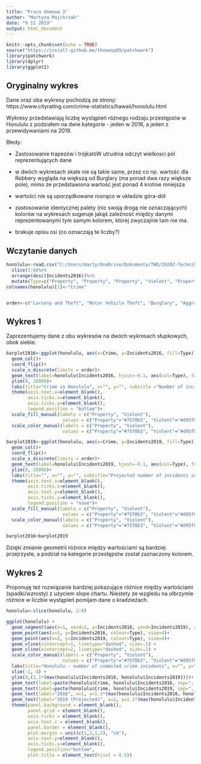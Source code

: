 ---
title: "Praca domowa 3"
author: "Martyna Majchrzak"
date: "9 11 2019"
output: html_document
---

```{r setup, include=FALSE}
knitr::opts_chunk$set(echo = TRUE)
source("https://install-github.me/thomasp85/patchwork")
library(patchwork)
library(dplyr)
library(ggplot2)
```

## Oryginalny wykres

Dane oraz oba wykresy pochodzą ze strony: https://www.cityrating.com/crime-statistics/hawaii/honolulu.html

Wykresy przedstawiają liczbę wystąpień różnego rodzaju przestępstw w Honululu z podziałem na dwie kategorie - jeden w 2016, a jeden z przewidywaniami na 2019.

Błedy:

- Zastosowanie trapezów i trójkatóW utrudnia odczyt wielkosci pól reprezentujących dane

- w dwóch wykresach skale nie są takie same, przez co np. wartośc dla Robbery wygląda na większą od Burglary (ma ponad dwa razy większe pole), mimo że przedstawiona wartość jest ponad 4 krotnie mniejsza

- wartości nie są uporządkowane rosnąco w układzie góra-dół

- zastosowanie identycznej palety (nic swoją drogą nie oznaczających) kolorów na wykresach sugeruje jakąś zależność między danymi reprezentowanymi tym samym kolorem, której zwyczajnie tam nie ma.

- brakuje opisu osi (co oznaczają te liczby?)

## Wczytanie danych

```{r, include=FALSE}
honolulu<-read.csv("C:/Users/marty/OneDrive/Dokumenty/TWD/2020Z-TechnikiWizualizacjiDanych/PraceDomowe/TYDZIEN4/MajchrzakMartyna/dane.csv", sep=";")%>%
  slice(1:8)%>%
  arrange(desc(Incidents2016))%>%
  mutate(Type=c("Property", "Property", "Property", "Violent", "Property", "Violent", "Violent", "Violent"))
colnames(honolulu)[1]<-"Crime"


order<-c("Larceny and Theft", "Motor Vehicle Theft", "Burglary", "Aggravated Assault", "Robbery", "Rape", "Arson", "Murder and Manslaughter")
```

## Wykres 1

Zaprezentujemy dane z obu wykresów na dwóch wykresach słupkowych, obok siebie.

```{r}
barplot2016<-ggplot(honolulu, aes(x=Crime, y=Incidents2016, fill=Type))+
  geom_col()+
  coord_flip()+
  scale_x_discrete(limits = order)+
  geom_text(label=honolulu$Incidents2016, hjust=-0.1, aes(col=Type), fontface="bold", size=3.5)+
  ylim(0, 26000)+
  labs(title="Crime in Honululu", x="", y="", subtitle ="Number of incidents in 2016")+
  theme(axis.text.x=element_blank(),
        axis.ticks.x=element_blank(),
        axis.ticks.y=element_blank(),
        legend.position = "bottom")+
  scale_fill_manual(labels = c("Property", "Violent"), 
                     values = c("Property"="#7570b3", "Violent"="#d95f02"))+
  scale_color_manual(labels = c("Property", "Violent"), 
                     values = c("Property"="#7570b3", "Violent"="#d95f02"))

barplot2019<-ggplot(honolulu, aes(x=Crime, y=Incidents2019, fill=Type))+
  geom_col()+
  coord_flip()+
  scale_x_discrete(limits = order)+
  geom_text(label=honolulu$Incidents2019, hjust=-0.1, aes(col=Type), fontface="bold", size=3.5)+
  ylim(0, 25000)+
  labs(title="", x="", y="", subtitle="Projected number of incidents in 2019")+
  theme(axis.text.x=element_blank(),
        axis.ticks.x=element_blank(),
        axis.text.y=element_blank(),
        axis.ticks.y=element_blank(),
        legend.position = "none")+
  scale_fill_manual(labels = c("Property", "Violent"), 
                     values = c("Property"="#7570b3", "Violent"="#d95f02"))+
  scale_color_manual(labels = c("Property", "Violent"), 
                     values = c("Property"="#7570b3", "Violent"="#d95f02"))

barplot2016+barplot2019

```

Dzięki zmianie geometrii różnice między wartościami są bardziej przejrzyste, a podział na kategorie przestępstw został zaznaczony kolorem. 

## Wykres 2

Proponuję też rozwiązanie bardziej pokazujące różnice między wartościami (spadki/wzrosty) z użyciem slope chartu. Niestety ze wzgledu na olbrzymie różnice w liczbie wystąpień pomijam dane o kradzieżach.

```{r}
honolulu<-slice(honolulu, 2:8)

ggplot(honolulu) + 
  geom_segment(aes(x=1, xend=2, y=Incidents2016, yend=Incidents2019), size=.75, show.legend=F)+
  geom_point(aes(x=1, y=Incidents2016, colour=Type), size=4)+
  geom_point(aes(x=2, y=Incidents2019, colour=Type), size=4)+
  geom_vline(xintercept=1, linetype="dashed", size=.1) + 
  geom_vline(xintercept=2, linetype="dashed", size=.1) +
  scale_color_manual(labels = c("Property", "Violent"), 
                     values = c("Property"="#7570b3", "Violent"="#d95f02"))+
  labs(title="Honolulu - number of commited crime incidents", x="", y="")+
  xlim(-1, 4) + 
  ylim(0,(1.1*(max(honolulu$Incidents2016, honolulu$Incidents2019))))+
  geom_text(label=paste(honolulu$Crime, honolulu$Incidents2016, sep=", "), aes(y=Incidents2016, x=rep(0.9, NROW(honolulu))), hjust=1, size=2.1)+
  geom_text(label=paste(honolulu$Crime, honolulu$Incidents2019, sep=", "), aes(y=Incidents2019, x=rep(2.1, NROW(honolulu))), hjust=0, size=2.1)+
  geom_text(label="2016", x=1, y=1.1*(max(honolulu$Incidents2016, honolulu$Incidents2019)), hjust=1.2, size=3.5)+
  geom_text(label="2019 (Projected)", x=2, y=1.1*(max(honolulu$Incidents2016, honolulu$Incidents2019)), hjust=-0.2, size=3.5)+
  theme(panel.background = element_blank(), 
        panel.grid = element_blank(),
        axis.ticks = element_blank(),
        axis.text.x = element_blank(),
        panel.border = element_blank(),
        plot.margin = unit(c(1,2,1,2), "cm"),
        axis.text.y=element_blank(),
        axis.ticks.y=element_blank(),
        legend.position="bottom",
        plot.title = element_text(hjust = 0.5))

```
